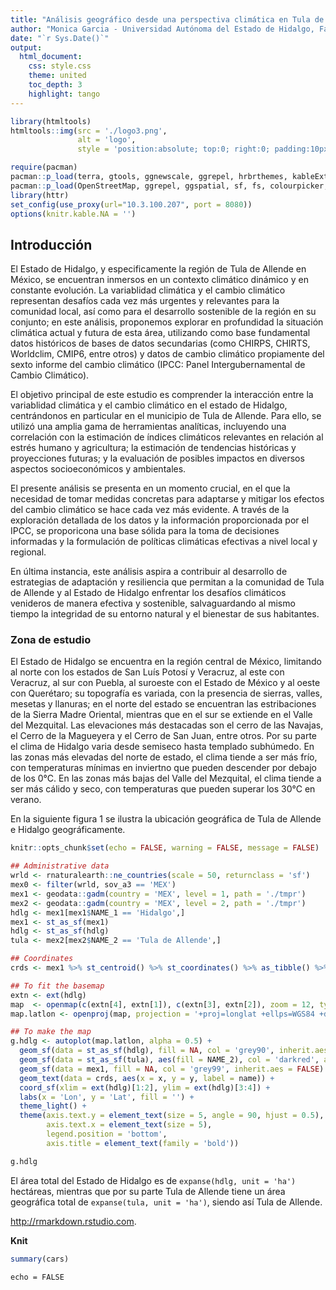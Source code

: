```yaml
---
title: "Análisis geográfico desde una perspectiva climática en Tula de Allende, Hidalgo"
author: "Monica Garcia - Universidad Autónoma del Estado de Hidalgo, Fabio Castro Llanos - Universidad del Valle Alliance Bioversity – CIAT, Sócrates López Pérez, - Universidad Autónoma del Estado de Hidalgo"
date: "`r Sys.Date()`"
output:
  html_document:
    css: style.css
    theme: united
    toc_depth: 3
    highlight: tango
---
```


```r
library(htmltools)
htmltools::img(src = './logo3.png', 
               alt = 'logo', 
               style = 'position:absolute; top:0; right:0; padding:10px;')
```

```r
require(pacman)
pacman::p_load(terra, gtools, ggnewscale, ggrepel, hrbrthemes, kableExtra, stringr, sf, tidyverse, fs, colorspace, foreign, cowplot, ggspatial, kableExtra, readxl, rnaturalearthdata, rnaturalearth)
pacman::p_load(OpenStreetMap, ggrepel, ggspatial, sf, fs, colourpicker, glue, openxlsx, readxl, tidyverse, classInt, ggspatial, hrbrthemes, RColorBrewer, osmdata, dbscan, geosphere, ggmap, osrm, terra)
library(httr)    
set_config(use_proxy(url="10.3.100.207", port = 8080))
options(knitr.kable.NA = '')
```

## Introducción

El Estado de Hidalgo, y especificamente la región de Tula de Allende en México, se encuentran inmersos en un contexto climático dinámico y en constante evolución. La variablidad climática y el cambio climático representan desafíos cada vez más urgentes y relevantes para la comunidad local, así como para el desarrollo sostenible de la región en su conjunto; en este análisis, proponemos explorar en profundidad la situación climática actual y futura de esta área, utilizando como base fundamental datos históricos de bases de datos secundarias (como CHIRPS, CHIRTS, Worldclim, CMIP6, entre otros) y datos de cambio climático propiamente del sexto informe del cambio climático (IPCC: Panel Intergubernamental de Cambio Climático). 

El objetivo principal de este estudio es comprender la interacción entre la variablidad climática y el cambio climático en el estado de Hidalgo, centrándonos en particular en el municipio de Tula de Allende. Para ello, se utilizó una amplia gama de herramientas analíticas, incluyendo una correlación con la estimación de índices climáticos relevantes en relación al estrés humano y agricultura; la estimación de tendencias históricas y proyecciones futuras; y la evaluación de posibles impactos en diversos aspectos socioeconómicos y ambientales. 

El presente análisis se presenta en un momento crucial, en el que la necesidad de tomar medidas concretas para adaptarse y mitigar los efectos del cambio climático se hace cada vez más evidente. A través de la exploración detallada de los datos y la información proporcionada por el IPCC, se proporicona una base sólida para la toma de decisiones informadas y la formulación de políticas climáticas efectivas a nivel local y regional. 

En última instancia, este análisis aspira a contribuir al desarrollo de estrategias de adaptación y resiliencia que permitan a la comunidad de Tula de Allende y al Estado de Hidalgo enfrentar los desafíos climáticos venideros de manera efectiva y sostenible, salvaguardando al mismo tiempo la integridad de su entorno natural y el bienestar de sus habitantes. 

### Zona de estudio 

El Estado de Hidalgo se encuentra en la región central de México, limitando al norte con los estados de San Luís Potosí y Veracruz, al este con Veracruz, al sur con Puebla, al suroeste con el Estado de México y al oeste con Querétaro; su topografía es variada, con la presencia de sierras, valles, mesetas y llanuras; en el norte del estado se encuentran las estribaciones de la Sierra Madre Oriental, mientras que en el sur se extiende en el Valle del Mezquital. Las elevaciones más destacadas son el cerro de las Navajas, el Cerro de la Magueyera y el Cerro de San Juan, entre otros. Por su parte el clima de Hidalgo varia desde semiseco hasta templado subhúmedo. En las zonas más elevadas del norte de estado, el clima tiende a ser más frío, con temperaturas mínimas en inviertno que pueden descender por debajo de los 0°C. En las zonas más bajas del Valle del Mezquital, el clima tiende a ser más cálido y seco, con temperaturas que pueden superar los 30°C en verano.

En la siguiente figura 1 se ilustra la ubicación geográfica de Tula de Allende e Hidalgo geográficamente. 

```r
knitr::opts_chunk$set(echo = FALSE, warning = FALSE, message = FALSE)

## Administrative data
wrld <- rnaturalearth::ne_countries(scale = 50, returnclass = 'sf')
mex0 <- filter(wrld, sov_a3 == 'MEX')
mex1 <- geodata::gadm(country = 'MEX', level = 1, path = './tmpr')
mex2 <- geodata::gadm(country = 'MEX', level = 2, path = './tmpr')
hdlg <- mex1[mex1$NAME_1 == 'Hidalgo',]
mex1 <- st_as_sf(mex1)
hdlg <- st_as_sf(hdlg)
tula <- mex2[mex2$NAME_2 == 'Tula de Allende',]

## Coordinates
crds <- mex1 %>% st_centroid() %>% st_coordinates() %>% as_tibble() %>% mutate(name = mex1$NAME_1) %>% setNames(c('x', 'y', 'name'))

## To fit the basemap
extn <- ext(hdlg)
map  <- openmap(c(extn[4], extn[1]), c(extn[3], extn[2]), zoom = 12, type = 'bing', mergeTiles = TRUE)
map.latlon <- openproj(map, projection = '+proj=longlat +ellps=WGS84 +datum=WGS84 +no_defs')

## To make the map
g.hdlg <- autoplot(map.latlon, alpha = 0.5) + 
  geom_sf(data = st_as_sf(hdlg), fill = NA, col = 'grey90', inherit.aes = FALSE) +
  geom_sf(data = st_as_sf(tula), aes(fill = NAME_2), col = 'darkred', alpha = 0.5, inherit.aes = FALSE) + 
  geom_sf(data = mex1, fill = NA, col = 'grey99', inherit.aes = FALSE) +
  geom_text(data = crds, aes(x = x, y = y, label = name)) +
  coord_sf(xlim = ext(hdlg)[1:2], ylim = ext(hdlg)[3:4]) + 
  labs(x = 'Lon', y = 'Lat', fill = '') +
  theme_light() + 
  theme(axis.text.y = element_text(size = 5, angle = 90, hjust = 0.5), 
        axis.text.x = element_text(size = 5),
        legend.position = 'bottom',
        axis.title = element_text(family = 'bold')) 

g.hdlg

```

El área total del Estado de Hidalgo es de `expanse(hdlg, unit = 'ha')` hectáreas, mientras que por su parte Tula de Allende tiene un área geográfica total de `expanse(tula, unit = 'ha')`, siendo así Tula de Allende.


 <http://rmarkdown.rstudio.com>.

 **Knit** 

```r
summary(cars)
```

`echo = FALSE` 
